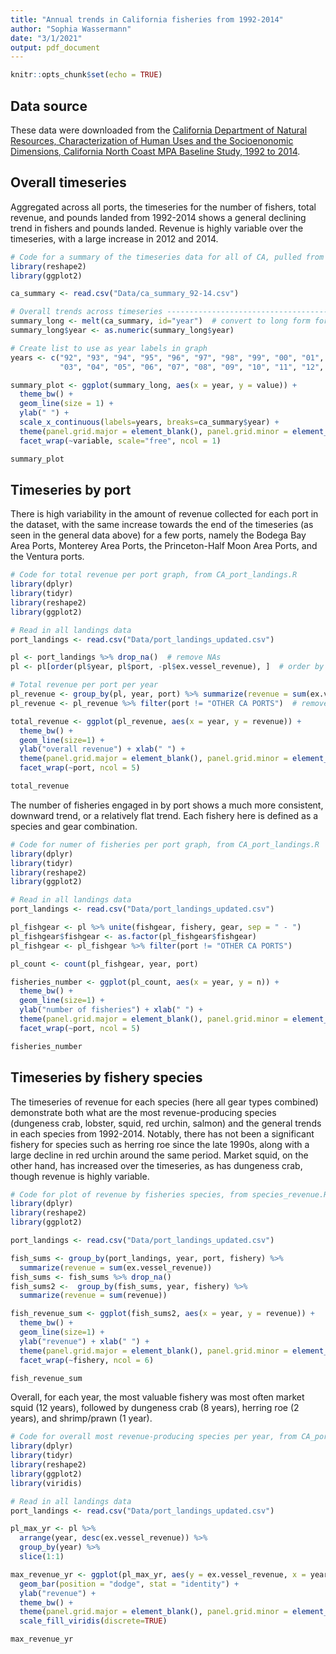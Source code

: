 ```yaml
---
title: "Annual trends in California fisheries from 1992-2014"
author: "Sophia Wassermann"
date: "3/1/2021"
output: pdf_document
---
```


```r
knitr::opts_chunk$set(echo = TRUE)
```

## Data source

These data were downloaded from the [California Department of Natural Resources, Characterization of Human Uses and the Socioenonomic Dimensions, California North Coast MPA Baseline Study, 1992 to 2014][1].


## Overall timeseries
Aggregated across all ports, the timeseries for the number of fishers, total revenue, and pounds landed from 1992-2014 shows a general declining trend in fishers and pounds landed. Revenue is highly variable over the timeseries, with a large increase in 2012 and 2014.

```r
# Code for a summary of the timeseries data for all of CA, pulled from all_ca_summary.R
library(reshape2)
library(ggplot2)

ca_summary <- read.csv("Data/ca_summary_92-14.csv")

# Overall trends across timeseries --------------------------------------------
summary_long <- melt(ca_summary, id="year")  # convert to long form for faceted graph
summary_long$year <- as.numeric(summary_long$year)

# Create list to use as year labels in graph
years <- c("92", "93", "94", "95", "96", "97", "98", "99", "00", "01", "02", 
           "03", "04", "05", "06", "07", "08", "09", "10", "11", "12", "13", "14")

summary_plot <- ggplot(summary_long, aes(x = year, y = value)) + 
  theme_bw() +
  geom_line(size = 1) +  
  ylab(" ") + 
  scale_x_continuous(labels=years, breaks=ca_summary$year) +
  theme(panel.grid.major = element_blank(), panel.grid.minor = element_blank()) +
  facet_wrap(~variable, scale="free", ncol = 1)
```

```r
summary_plot
```

## Timeseries by port
There is high variability in the amount of revenue collected for each port in the dataset, with the same increase towards the end of the timeseries (as seen in the general data above) for a few ports, namely the Bodega Bay Area Ports, Monterey Area Ports, the Princeton-Half Moon Area Ports, and the Ventura ports.

```r
# Code for total revenue per port graph, from CA_port_landings.R
library(dplyr)
library(tidyr)
library(reshape2)
library(ggplot2)

# Read in all landings data
port_landings <- read.csv("Data/port_landings_updated.csv")

pl <- port_landings %>% drop_na()  # remove NAs
pl <- pl[order(pl$year, pl$port, -pl$ex.vessel_revenue), ]  # order by revenue

# Total revenue per port per year
pl_revenue <- group_by(pl, year, port) %>% summarize(revenue = sum(ex.vessel_revenue))
pl_revenue <- pl_revenue %>% filter(port != "OTHER CA PORTS")  # remove empty port category

total_revenue <- ggplot(pl_revenue, aes(x = year, y = revenue)) + 
  theme_bw() +
  geom_line(size=1) +  
  ylab("overall revenue") + xlab(" ") +
  theme(panel.grid.major = element_blank(), panel.grid.minor = element_blank()) +
  facet_wrap(~port, ncol = 5)
```

```r
total_revenue
```

\newpage

The number of fisheries engaged in by port shows a much more consistent, downward trend, or a relatively flat trend. Each fishery here is defined as a species and gear combination.

```r
# Code for numer of fisheries per port graph, from CA_port_landings.R
library(dplyr)
library(tidyr)
library(reshape2)
library(ggplot2)

# Read in all landings data
port_landings <- read.csv("Data/port_landings_updated.csv")

pl_fishgear <- pl %>% unite(fishgear, fishery, gear, sep = " - ")
pl_fishgear$fishgear <- as.factor(pl_fishgear$fishgear)
pl_fishgear <- pl_fishgear %>% filter(port != "OTHER CA PORTS")

pl_count <- count(pl_fishgear, year, port)

fisheries_number <- ggplot(pl_count, aes(x = year, y = n)) + 
  theme_bw() +
  geom_line(size=1) +  
  ylab("number of fisheries") + xlab(" ") +
  theme(panel.grid.major = element_blank(), panel.grid.minor = element_blank()) +
  facet_wrap(~port, ncol = 5)
```


```r
fisheries_number
```

\newpage

## Timeseries by fishery species
The timeseries of revenue for each species (here all gear types combined) demonstrate both what are the most revenue-producing species (dungeness crab, lobster, squid, red urchin, salmon) and the general trends in each species from 1992-2014. Notably, there has not been a significant fishery for species such as herring roe since the late 1990s, along with a large decline in red urchin around the same period. Market squid, on the other hand, has increased over the timeseries, as has dungeness crab, though revenue is highly variable. 

```r
# Code for plot of revenue by fisheries species, from species_revenue.R
library(dplyr)
library(reshape2)
library(ggplot2)

port_landings <- read.csv("Data/port_landings_updated.csv")

fish_sums <- group_by(port_landings, year, port, fishery) %>% 
  summarize(revenue = sum(ex.vessel_revenue))
fish_sums <- fish_sums %>% drop_na()
fish_sums2 <-  group_by(fish_sums, year, fishery) %>% 
  summarize(revenue = sum(revenue))

fish_revenue_sum <- ggplot(fish_sums2, aes(x = year, y = revenue)) +
  theme_bw() +
  geom_line(size=1) +  
  ylab("revenue") + xlab(" ") +
  theme(panel.grid.major = element_blank(), panel.grid.minor = element_blank()) +
  facet_wrap(~fishery, ncol = 6)
```

```r
fish_revenue_sum
```

\newpage

Overall, for each year, the most valuable fishery was most often market squid (12 years), followed by dungeness crab (8 years), herring roe (2 years), and shrimp/prawn (1 year).

``` r
# Code for overall most revenue-producing species per year, from CA_port_landings.R
library(dplyr)
library(tidyr)
library(reshape2)
library(ggplot2)
library(viridis)

# Read in all landings data
port_landings <- read.csv("Data/port_landings_updated.csv")

pl_max_yr <- pl %>% 
  arrange(year, desc(ex.vessel_revenue)) %>% 
  group_by(year) %>%
  slice(1:1)

max_revenue_yr <- ggplot(pl_max_yr, aes(y = ex.vessel_revenue, x = year, fill = fishery)) +
  geom_bar(position = "dodge", stat = "identity") +
  ylab("revenue") +
  theme_bw() +
  theme(panel.grid.major = element_blank(), panel.grid.minor = element_blank()) +
  scale_fill_viridis(discrete=TRUE)
```

```r
max_revenue_yr
```

[1]: https://data.cnra.ca.gov/dataset/human-uses-and-socioeconomic-dimensions-ca-north-coast-mpa-baseline-study-1992-2014
